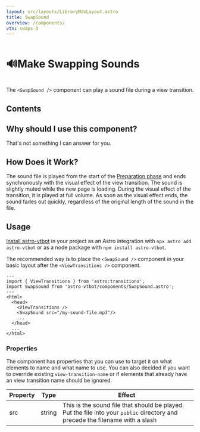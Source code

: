 ```yaml
---
layout: src/layouts/LibraryMdxLayout.astro
title: SwapSound
overview: /components/
vtn: swaps-3
---
```


<h1 style="display: inline-block; view-transition-name: swaps-1"><span style="display:inline-block; view-transition-name:swaps-2;">🔊 </span>Make Swapping Sounds</h1>


The `<SwapSound />` component can play a sound file during a view transition.

## Contents

## Why should I use this component?
That's not something I can answer for you.

## How Does it Work?
The sound file is played from the start of the [Preparation phase](jotter/astro/flow-events/#processing-flow) and ends synchronously with the visual effect of the view transition. The sound is slightly muted while the new page is loading. During the visual effect of the transition, it is played at full volume. As soon as the visual effect ends, the sound fades out quickly, regardless of the original length of the sound in the file.

## Usage

[Install astro-vtbot](../Installation/) in your project as an Astro integration with `npx astro add astro-vtbot` or as a node package with `npm install astro-vtbot`.

The recommended way is to place the `<SwapSound />` component in your basic layout after the `<ViewTransitions />` component.

```astro title="MyLayout.astro" {3,8}
---
import { ViewTransitions } from 'astro:transitions';
import SwapSound from 'astro-vtbot/components/SwapSound.astro';
---
<html>
  <head>
    <ViewTransitions />
    <SwapSound src="/my-sound-file.mp3"/>
    ...
  </head>
  ...
</html>
```

### Properties

The component has properties that you can use to target it on what elements to name and what name to use. You can also decided if you want to override existing `view-transition-name` or if elements that already have an view transition name should be ignored.

|   Property | Type | Effect |
|------------|------|--------|
| src | string | This is the sound file that should be played. Put the file into your `public` directory and precede the filename with a slash|
